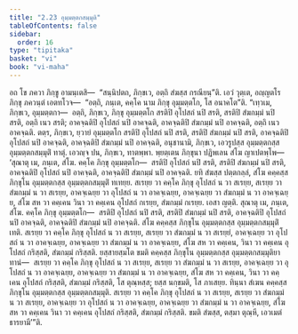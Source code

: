 ```yaml
---
title: "2.23 อุมฺมตฺตกสมฺมุติ"
tableOfContents: false
sidebar:
  order: 16
type: "tipitaka"
basket: "vi"
book: "vi-maha"
---
```



<DynamicBreadcrumb />

<Division number="167" book="vi-maha">

<Paragraph number="695" book="vi-maha">
อถ โข ภควา ภิกฺขู อามนฺเตสิ—  “สนฺนิปตถ, ภิกฺขเว, อตฺถิ สํฆสฺส กรณียนฺ”ติ. เอวํ วุตฺเต, อญฺญตโร ภิกฺขุ ภควนฺตํ เอตทโวจ—  “อตฺถิ, ภนฺเต, คคฺโค นาม ภิกฺขุ อุมฺมตฺตโก, โส อนาคโต”ติ.
</Paragraph>

<Paragraph number="696" book="vi-maha">
“เทฺวเม, ภิกฺขเว, อุมฺมตฺตกา—  อตฺถิ, ภิกฺขเว, ภิกฺขุ อุมฺมตฺตโก สรติปิ อุโปสถํ นปิ สรติ, สรติปิ สํฆกมฺมํ นปิ สรติ, อตฺถิ เนว สรติ; อาคจฺฉติปิ อุโปสถํ นปิ อาคจฺฉติ, อาคจฺฉติปิ สํฆกมฺมํ นปิ อาคจฺฉติ, อตฺถิ เนว อาคจฺฉติ. ตตฺร, ภิกฺขเว, ยฺวายํ อุมฺมตฺตโก สรติปิ อุโปสถํ นปิ สรติ, สรติปิ สํฆกมฺมํ นปิ สรติ, อาคจฺฉติปิ อุโปสถํ นปิ อาคจฺฉติ, อาคจฺฉติปิ สํฆกมฺมํ นปิ อาคจฺฉติ, อนุชานามิ, ภิกฺขเว, เอวรูปสฺส อุมฺมตฺตกสฺส อุมฺมตฺตกสมฺมุติํ ทาตุํ. เอวญฺจ ปน, ภิกฺขเว, ทาตพฺพา. พฺยตฺเตน ภิกฺขุนา ปฏิพเลน สํโฆ ญาเปตพฺโพ—
</Paragraph>

<Paragraph number="697" book="vi-maha">
‘สุณาตุ เม, ภนฺเต, สํโฆ. คคฺโค ภิกฺขุ อุมฺมตฺตโก—  สรติปิ อุโปสถํ นปิ สรติ, สรติปิ สํฆกมฺมํ นปิ สรติ, อาคจฺฉติปิ อุโปสถํ นปิ อาคจฺฉติ, อาคจฺฉติปิ สํฆกมฺมํ นปิ อาคจฺฉติ. ยทิ สํฆสฺส ปตฺตกลฺลํ, สํโฆ คคฺคสฺส ภิกฺขุโน อุมฺมตฺตกสฺส อุมฺมตฺตกสมฺมุติํ ทเทยฺย. สเรยฺย วา คคฺโค ภิกฺขุ อุโปสถํ น วา สเรยฺย, สเรยฺย วา สํฆกมฺมํ น วา สเรยฺย, อาคจฺเฉยฺย วา อุโปสถํ น วา อาคจฺเฉยฺย, อาคจฺเฉยฺย วา สํฆกมฺมํ น วา อาคจฺเฉยฺย, สํโฆ สห วา คคฺเคน วินา วา คคฺเคน อุโปสถํ กเรยฺย, สํฆกมฺมํ กเรยฺย. เอสา ญตฺติ.
</Paragraph>

<Paragraph number="698" book="vi-maha">
สุณาตุ เม, ภนฺเต, สํโฆ. คคฺโค ภิกฺขุ อุมฺมตฺตโก—  สรติปิ อุโปสถํ นปิ สรติ, สรติปิ สํฆกมฺมํ นปิ สรติ, อาคจฺฉติปิ อุโปสถํ นปิ อาคจฺฉติ, อาคจฺฉติปิ สํฆกมฺมํ นปิ อาคจฺฉติ. สํโฆ คคฺคสฺส ภิกฺขุโน อุมฺมตฺตกสฺส อุมฺมตฺตกสมฺมุติํ เทติ. สเรยฺย วา คคฺโค ภิกฺขุ อุโปสถํ น วา สเรยฺย, สเรยฺย วา สํฆกมฺมํ น วา สเรยฺยํ, อาคจฺเฉยฺย วา อุโปสถํ น วา อาคจฺเฉยฺย, อาคจฺเฉยฺย วา สํฆกมฺมํ น วา อาคจฺเฉยฺย, สํโฆ สห วา คคฺเคน, วินา วา คคฺเคน อุโปสถํ กริสฺสติ, สํฆกมฺมํ กริสฺสติ. ยสฺสายสฺมโต ขมติ คคฺคสฺส ภิกฺขุโน อุมฺมตฺตกสฺส อุมฺมตฺตกสมฺมุติยา ทานํ—  สเรยฺย วา คคฺโค ภิกฺขุ อุโปสถํ น วา สเรยฺย, สเรยฺย วา สํฆกมฺมํ น วา สเรยฺย, อาคจฺเฉยฺย วา อุโปสถํ น วา อาคจฺเฉยฺย, อาคจฺเฉยฺย วา สํฆกมฺมํ น วา อาคจฺเฉยฺย, สํโฆ สห วา คคฺเคน, วินา วา คคฺเคน อุโปสถํ กริสฺสติ, สํฆกมฺมํ กริสฺสติ, โส ตุณฺหสฺส; ยสฺส นกฺขมติ, โส ภาเสยฺย.
</Paragraph>

<Paragraph number="699" book="vi-maha">
ทินฺนา สํเฆน คคฺคสฺส ภิกฺขุโน อุมฺมตฺตกสฺส อุมฺมตฺตกสมฺมุติ. สเรยฺย วา คคฺโค ภิกฺขุ อุโปสถํ น วา สเรยฺย, สเรยฺย วา สํฆกมฺมํ น วา สเรยฺย, อาคจฺเฉยฺย วา อุโปสถํ น วา อาคจฺเฉยฺย, อาคจฺเฉยฺย วา สํฆกมฺมํ น วา อาคจฺเฉยฺย, สํโฆ สห วา คคฺเคน วินา วา คคฺเคน อุโปสถํ กริสฺสติ, สํฆกมฺมํ กริสฺสติ. ขมติ สํฆสฺส, ตสฺมา ตุณฺหี, เอวเมตํ ธารยามี’”ติ.
</Paragraph>
</Division>